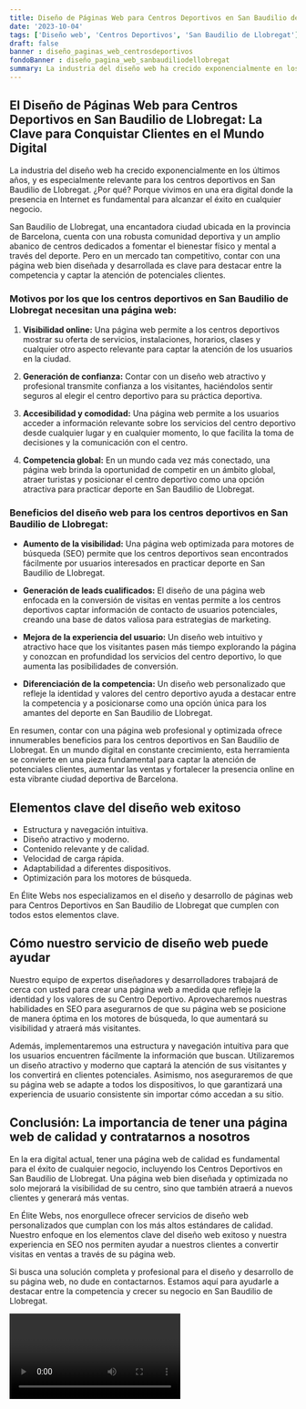 ```yaml
---
title: Diseño de Páginas Web para Centros Deportivos en San Baudilio de Llobregat
date: '2023-10-04'
tags: ['Diseño web', 'Centros Deportivos', 'San Baudilio de Llobregat']
draft: false
banner : diseño_paginas_web_centrosdeportivos
fondoBanner : diseño_pagina_web_sanbaudiliodellobregat
summary: La industria del diseño web ha crecido exponencialmente en los últimos años, y es especialmente relevante para los centros deportivos en San Baudilio de Llobregat. ¿Por qué? Porque vivimos en una era digital donde la presencia en Internet es fundamental para alcanzar el éxito en cualquier negocio. 
---
```


## El Diseño de Páginas Web para Centros Deportivos en San Baudilio de Llobregat: La Clave para Conquistar Clientes en el Mundo Digital

La industria del diseño web ha crecido exponencialmente en los últimos años, y es especialmente relevante para los centros deportivos en San Baudilio de Llobregat. ¿Por qué? Porque vivimos en una era digital donde la presencia en Internet es fundamental para alcanzar el éxito en cualquier negocio. 

San Baudilio de Llobregat, una encantadora ciudad ubicada en la provincia de Barcelona, cuenta con una robusta comunidad deportiva y un amplio abanico de centros dedicados a fomentar el bienestar físico y mental a través del deporte. Pero en un mercado tan competitivo, contar con una página web bien diseñada y desarrollada es clave para destacar entre la competencia y captar la atención de potenciales clientes.

### Motivos por los que los centros deportivos en San Baudilio de Llobregat necesitan una página web:

1. **Visibilidad online:** Una página web permite a los centros deportivos mostrar su oferta de servicios, instalaciones, horarios, clases y cualquier otro aspecto relevante para captar la atención de los usuarios en la ciudad.

2. **Generación de confianza:** Contar con un diseño web atractivo y profesional transmite confianza a los visitantes, haciéndolos sentir seguros al elegir el centro deportivo para su práctica deportiva.

3. **Accesibilidad y comodidad:** Una página web permite a los usuarios acceder a información relevante sobre los servicios del centro deportivo desde cualquier lugar y en cualquier momento, lo que facilita la toma de decisiones y la comunicación con el centro.

4. **Competencia global:** En un mundo cada vez más conectado, una página web brinda la oportunidad de competir en un ámbito global, atraer turistas y posicionar el centro deportivo como una opción atractiva para practicar deporte en San Baudilio de Llobregat.

### Beneficios del diseño web para los centros deportivos en San Baudilio de Llobregat:

- **Aumento de la visibilidad:** Una página web optimizada para motores de búsqueda (SEO) permite que los centros deportivos sean encontrados fácilmente por usuarios interesados en practicar deporte en San Baudilio de Llobregat.

- **Generación de leads cualificados:** El diseño de una página web enfocada en la conversión de visitas en ventas permite a los centros deportivos captar información de contacto de usuarios potenciales, creando una base de datos valiosa para estrategias de marketing.

- **Mejora de la experiencia del usuario:** Un diseño web intuitivo y atractivo hace que los visitantes pasen más tiempo explorando la página y conozcan en profundidad los servicios del centro deportivo, lo que aumenta las posibilidades de conversión.

- **Diferenciación de la competencia:** Un diseño web personalizado que refleje la identidad y valores del centro deportivo ayuda a destacar entre la competencia y a posicionarse como una opción única para los amantes del deporte en San Baudilio de Llobregat.

En resumen, contar con una página web profesional y optimizada ofrece innumerables beneficios para los centros deportivos en San Baudilio de Llobregat. En un mundo digital en constante crecimiento, esta herramienta se convierte en una pieza fundamental para captar la atención de potenciales clientes, aumentar las ventas y fortalecer la presencia online en esta vibrante ciudad deportiva de Barcelona.

<GifSeo />

<Cta />

## Elementos clave del diseño web exitoso

- Estructura y navegación intuitiva.
- Diseño atractivo y moderno.
- Contenido relevante y de calidad.
- Velocidad de carga rápida.
- Adaptabilidad a diferentes dispositivos.
- Optimización para los motores de búsqueda.

En Élite Webs nos especializamos en el diseño y desarrollo de páginas web para Centros Deportivos en San Baudilio de Llobregat que cumplen con todos estos elementos clave. 

## Cómo nuestro servicio de diseño web puede ayudar

Nuestro equipo de expertos diseñadores y desarrolladores trabajará de cerca con usted para crear una página web a medida que refleje la identidad y los valores de su Centro Deportivo. Aprovecharemos nuestras habilidades en SEO para asegurarnos de que su página web se posicione de manera óptima en los motores de búsqueda, lo que aumentará su visibilidad y atraerá más visitantes.

Además, implementaremos una estructura y navegación intuitiva para que los usuarios encuentren fácilmente la información que buscan. Utilizaremos un diseño atractivo y moderno que captará la atención de sus visitantes y los convertirá en clientes potenciales. Asimismo, nos aseguraremos de que su página web se adapte a todos los dispositivos, lo que garantizará una experiencia de usuario consistente sin importar cómo accedan a su sitio.

## Conclusión: La importancia de tener una página web de calidad y contratarnos a nosotros

En la era digital actual, tener una página web de calidad es fundamental para el éxito de cualquier negocio, incluyendo los Centros Deportivos en San Baudilio de Llobregat. Una página web bien diseñada y optimizada no solo mejorará la visibilidad de su centro, sino que también atraerá a nuevos clientes y generará más ventas.

En Élite Webs, nos enorgullece ofrecer servicios de diseño web personalizados que cumplan con los más altos estándares de calidad. Nuestro enfoque en los elementos clave del diseño web exitoso y nuestra experiencia en SEO nos permiten ayudar a nuestros clientes a convertir visitas en ventas a través de su página web.

Si busca una solución completa y profesional para el diseño y desarrollo de su página web, no dude en contactarnos. Estamos aquí para ayudarle a destacar entre la competencia y crecer su negocio en San Baudilio de Llobregat.

<Video />

<CtaBot job='Centros Deportivos' city='San Baudilio de Llobregat'/>

<Gmaps query='San Baudilio de Llobregat+españa+maps' />